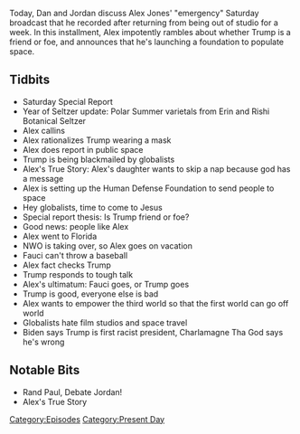 {{DEFAULTSORT:
    #_EPISODE_0461:July 25, 2020
}}{{Episode
    | title           = July 25, 2020
    | caption         = [https://knowledgefight.libsyn.com/461-july-25-2020 Listen to this episode on Libsyn]
    | episodeNumber   = 461
    | length          = 01:05:36
    | airDate         = July 27, 2020
    | coverageDate    = July 25, 2020
    | episodeType     = [[:Category:Present Day|Present Day]]
    | appearance      = [[Anthony Fauci]], [[Charlamagne Tha God]]
    | beverage        = Polar summer varietals; Rishi Botanical Seltzer
    | previousEpisode = [[460: Donk's Dojo]]
    | nextEpisode     = [[462: July 26, 2020]]
}}

{{Stub}}

Today, Dan and Jordan discuss Alex Jones' "emergency" Saturday broadcast that he recorded after returning from being out of studio for a week. In this installment, Alex impotently rambles about whether Trump is a friend or foe, and announces that he's launching a foundation to populate space.

==Tidbits==

*Saturday Special Report
*Year of Seltzer update: Polar Summer varietals from Erin and Rishi Botanical Seltzer
*Alex callins
*Alex rationalizes Trump wearing a mask
*Alex does report in public space
*Trump is being blackmailed by globalists
*Alex's True Story: Alex's daughter wants to skip a nap because god has a message
*Alex is setting up the Human Defense Foundation to send people to space
*Hey globalists, time to come to Jesus
*Special report thesis: Is Trump friend or foe?
*Good news: people like Alex
*Alex went to Florida
*NWO is taking over, so Alex goes on vacation
*Fauci can't throw a baseball
*Alex fact checks Trump
*Trump responds to tough talk
*Alex's ultimatum: Fauci goes, or Trump goes
*Trump is good, everyone else is bad
*Alex wants to empower the third world so that the first world can go off world
*Globalists hate film studios and space travel
*Biden says Trump is first racist president, Charlamagne Tha God says he's wrong

==Notable Bits==

*Rand Paul, Debate Jordan!
*Alex's True Story

[[Category:Episodes]]
[[Category:Present Day]]